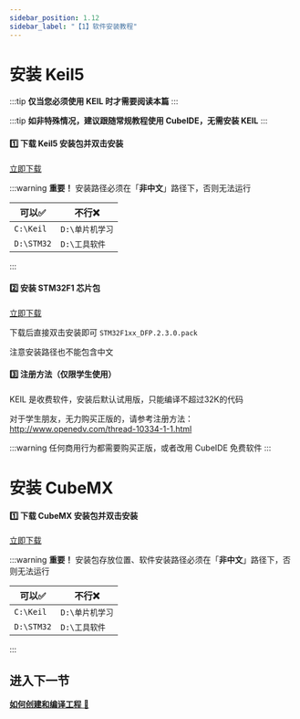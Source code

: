 ```yaml
---
sidebar_position: 1.12
sidebar_label: "【1】软件安装教程"
---
```


# 安装 Keil5

:::tip
**仅当您必须使用 KEIL 时才需要阅读本篇**
:::

:::tip
**如非特殊情况，建议跟随常规教程使用 CubeIDE，无需安装 KEIL**
:::

#### 1️⃣ 下载 Keil5 安装包并双击安装

<a href="https://pan.baud-dance.com/d/STM32CubeMX/mdk542a.exe" class="source_download_button" target="_blank">立即下载</a>
<div style={{marginBottom: "20px"}}>
</div>

:::warning
**重要！**
安装路径必须在「**非中文**」路径下，否则无法运行

| **可以✅**       | **不行❌**           |
|--------------------|------------------------|
| `C:\Keil`     | `D:\单片机学习`        |
| `D:\STM32`         | `D:\工具软件`     |
:::
<div style={{ marginBottom: '20px' }}></div>

#### 2️⃣ 安装 STM32F1 芯片包

<a href="https://pan.baud-dance.com/d/STM32CubeMX/Keil.STM32F1xx_DFP.2.4.1.pack" class="source_download_button" target="_blank">立即下载</a>
<div style={{marginBottom: "20px"}}>
</div>

下载后直接双击安装即可 `STM32F1xx_DFP.2.3.0.pack`

注意安装路径也不能包含中文
<div style={{ marginBottom: '20px' }}></div>

#### 3️⃣ 注册方法（仅限学生使用）

KEIL 是收费软件，安装后默认试用版，只能编译不超过32K的代码

对于学生朋友，无力购买正版的，请参考注册方法：http://www.openedv.com/thread-10334-1-1.html

:::warning
任何商用行为都需要购买正版，或者改用 CubeIDE 免费软件
:::

<div style={{ marginBottom: '40px' }}></div>

# 安装 CubeMX 

#### 1️⃣ 下载 CubeMX 安装包并双击安装

<a href="https://pan.baud-dance.com/d/r2/cube/SetupSTM32CubeMX-6.15.0-Win.exe" class="source_download_button" target="_blank">立即下载</a>
<div style={{marginBottom: "20px"}}>
</div>

:::warning
**重要！**
安装包存放位置、软件安装路径必须在「**非中文**」路径下，否则无法运行

| **可以✅**       | **不行❌**           |
|--------------------|------------------------|
| `C:\Keil`     | `D:\单片机学习`        |
| `D:\STM32`         | `D:\工具软件`     |
:::
<div style={{ marginBottom: '20px' }}></div>

## 进入下一节

<a href="/docs/stm32/keil/newKeilProject" target="_blank">**如何创建和编译工程** 🔗</a>
